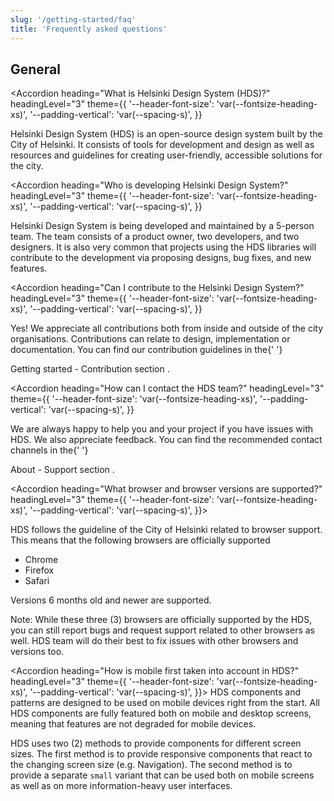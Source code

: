 ```yaml
---
slug: '/getting-started/faq'
title: 'Frequently asked questions'
---
```





## General

<Accordion
  heading="What is Helsinki Design System (HDS)?"
  headingLevel="3"
  theme={{
    '--header-font-size': 'var(--fontsize-heading-xs)',
    '--padding-vertical': 'var(--spacing-s)',
  }}
>
  Helsinki Design System (HDS) is an open-source design system built by the City of Helsinki. It consists of tools for
  development and design as well as resources and guidelines for creating user-friendly, accessible solutions for the
  city.
</Accordion>

<Accordion
  heading="Who is developing Helsinki Design System?"
  headingLevel="3"
  theme={{
    '--header-font-size': 'var(--fontsize-heading-xs)',
    '--padding-vertical': 'var(--spacing-s)',
  }}
>
  Helsinki Design System is being developed and maintained by a 5-person team. The team consists of a product owner, two
  developers, and two designers. It is also very common that projects using the HDS libraries will contribute to the
  development via proposing designs, bug fixes, and new features.
</Accordion>

<Accordion
  heading="Can I contribute to the Helsinki Design System?"
  headingLevel="3"
  theme={{
    '--header-font-size': 'var(--fontsize-heading-xs)',
    '--padding-vertical': 'var(--spacing-s)',
  }}
>
  Yes! We appreciate all contributions both from inside and outside of the city organisations. Contributions can relate
  to design, implementation or documentation. You can find our contribution guidelines in the{' '}
  <Link size="M" href="/getting-started/contributing/before-contributing">
    Getting started - Contribution section
  </Link>
  .
</Accordion>

<Accordion
  heading="How can I contact the HDS team?"
  headingLevel="3"
  theme={{
    '--header-font-size': 'var(--fontsize-heading-xs)',
    '--padding-vertical': 'var(--spacing-s)',
  }}
>
  We are always happy to help you and your project if you have issues with HDS. We also appreciate feedback. You can
  find the recommended contact channels in the{' '}
  <Link size="M" href="/about">
    About - Support section
  </Link>
  .
</Accordion>

<Accordion 
  heading="What browser and browser versions are supported?" 
  headingLevel="3" 
  theme={{
    '--header-font-size': 'var(--fontsize-heading-xs)',
    '--padding-vertical': 'var(--spacing-s)',
  }}>
  <p>
  HDS follows the guideline of the City of Helsinki related to browser support. This means that the following browsers are officially supported
  <ul>
    <li>Chrome</li>
    <li>Firefox</li>
    <li>Safari</li>
  </ul>
  Versions 6 months old and newer are supported.

Note: While these three (3) browsers are officially supported by the HDS, you can still report bugs and request support related to other browsers as well. HDS team will do their best to fix issues with other browsers and versions too.

  </p>
</Accordion>

<Accordion 
  heading="How is mobile first taken into account in HDS?" 
  headingLevel="3" 
  theme={{
    '--header-font-size': 'var(--fontsize-heading-xs)',
    '--padding-vertical': 'var(--spacing-s)',
  }}>
  HDS components and patterns are designed to be used on mobile devices right from the start. All HDS components are fully featured both on mobile and desktop screens, meaning that features are not degraded for mobile devices.

HDS uses two (2) methods to provide components for different screen sizes. The first method is to provide responsive components that react to the changing screen size (e.g. Navigation). The second method is to provide a separate `small` variant that can be used both on mobile screens as well as on more information-heavy user interfaces.

</Accordion>
